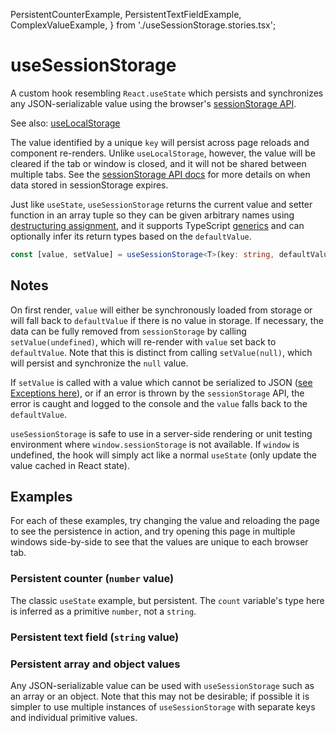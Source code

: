   PersistentCounterExample,
  PersistentTextFieldExample,
  ComplexValueExample,
} from './useSessionStorage.stories.tsx';

<Meta title="Hooks/useSessionStorage" component={useSessionStorage} />

# useSessionStorage

A custom hook resembling `React.useState` which persists and synchronizes any JSON-serializable value using the
browser's [sessionStorage API](https://developer.mozilla.org/en-US/docs/Web/API/Window/sessionStorage).

See also: [useLocalStorage](/docs/hooks-uselocalstorage--persistent-counter-example)

The value identified by a unique `key` will persist across page reloads and component re-renders.
Unlike `useLocalStorage`, however, the value will be cleared if the tab or window is closed, and it will not be shared
between multiple tabs.
See the [sessionStorage API docs](https://developer.mozilla.org/en-US/docs/Web/API/Window/sessionStorage) for more
details on when data stored in sessionStorage expires.

Just like `useState`, `useSessionStorage` returns the current value and setter function in an array tuple so they can be
given arbitrary names using [destructuring assignment](https://developer.mozilla.org/en-US/docs/Web/JavaScript/Reference/Operators/Destructuring_assignment),
and it supports TypeScript [generics](https://www.typescriptlang.org/docs/handbook/generics.html) and can optionally
infer its return types based on the `defaultValue`.

```ts
const [value, setValue] = useSessionStorage<T>(key: string, defaultValue: T);
```

## Notes

On first render, `value` will either be synchronously loaded from storage or will fall back to `defaultValue` if there
is no value in storage. If necessary, the data can be fully removed from `sessionStorage` by calling
`setValue(undefined)`, which will re-render with `value` set back to `defaultValue`. Note that this is distinct from
calling `setValue(null)`, which will persist and synchronize the `null` value.

If `setValue` is called with a value which cannot be serialized to JSON
([see Exceptions here](https://developer.mozilla.org/en-US/docs/Web/JavaScript/Reference/Global_Objects/JSON/stringify#exceptions)),
or if an error is thrown by the `sessionStorage` API, the error is caught and logged to the console and the `value` falls
back to the `defaultValue`.

`useSessionStorage` is safe to use in a server-side rendering or unit testing environment where `window.sessionStorage` is
not available. If `window` is undefined, the hook will simply act like a normal `useState` (only update the value cached
in React state).

## Examples

For each of these examples, try changing the value and reloading the page to see the persistence in action, and try
opening this page in multiple windows side-by-side to see that the values are unique to each browser tab.

### Persistent counter (`number` value)

The classic `useState` example, but persistent. The `count` variable's type here is inferred as a primitive `number`,
not a `string`.

<Canvas>
  <Story story={PersistentCounterExample} />
</Canvas>

### Persistent text field (`string` value)

<Canvas>
  <Story story={PersistentTextFieldExample} />
</Canvas>

### Persistent array and object values

Any JSON-serializable value can be used with `useSessionStorage` such as an array or an object. Note that this may not be
desirable; if possible it is simpler to use multiple instances of `useSessionStorage` with separate keys and individual primitive values.

<Canvas>
  <Story story={ComplexValueExample} />
</Canvas>

<GithubLink path="src/hooks/useStorage/useStorage.ts" />
